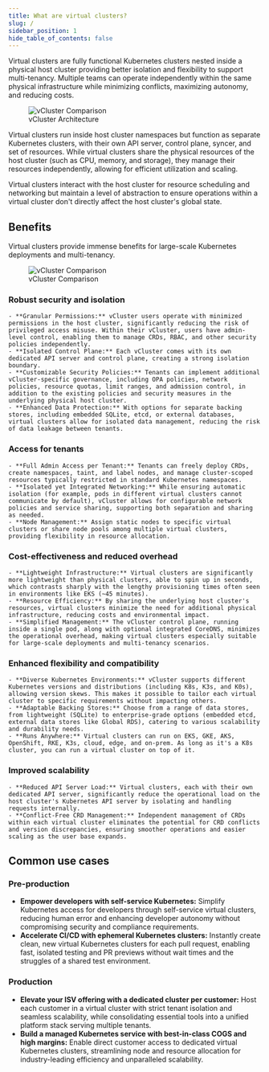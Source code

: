 ```yaml
---
title: What are virtual clusters?
slug: /
sidebar_position: 1
hide_table_of_contents: false
---
```


Virtual clusters are fully functional Kubernetes clusters nested inside a physical host cluster providing better isolation and flexibility to support multi-tenancy. Multiple teams can operate independently within the same physical infrastructure while minimizing conflicts, maximizing autonomy, and reducing costs.

<figure>
<img
  src={require('@site/static/media/diagrams/vcluster-architecture.png').default}
  alt="vCluster Comparison"
 />
  <figcaption>vCluster Architecture</figcaption>
</figure>

Virtual clusters run inside host cluster namespaces but function as separate Kubernetes clusters, with their own API server, control plane, syncer, and set of resources. While virtual clusters share the physical resources of the host cluster (such as CPU, memory, and storage), they manage their resources independently, allowing for efficient utilization and scaling. 

Virtual clusters interact with the host cluster for resource scheduling and networking but maintain a level of abstraction to ensure operations within a virtual cluster don't directly affect the host cluster's global state.

## Benefits
Virtual clusters provide immense benefits for large-scale Kubernetes deployments and multi-tenancy.

<figure>
<img
  src={require('@site/static/media/diagrams/vcluster-comparison.png').default}
  alt="vCluster Comparison"
 />
  <figcaption>vCluster Comparison</figcaption>
</figure>

### Robust security and isolation
    - **Granular Permissions:** vCluster users operate with minimized permissions in the host cluster, significantly reducing the risk of privileged access misuse. Within their vCluster, users have admin-level control, enabling them to manage CRDs, RBAC, and other security policies independently.
    - **Isolated Control Plane:** Each vCluster comes with its own dedicated API server and control plane, creating a strong isolation boundary.
    - **Customizable Security Policies:** Tenants can implement additional vCluster-specific governance, including OPA policies, network policies, resource quotas, limit ranges, and admission control, in addition to the existing policies and security measures in the underlying physical host cluster.
    - **Enhanced Data Protection:** With options for separate backing stores, including embedded SQLite, etcd, or external databases, virtual clusters allow for isolated data management, reducing the risk of data leakage between tenants.

### Access for tenants
    - **Full Admin Access per Tenant:** Tenants can freely deploy CRDs, create namespaces, taint, and label nodes, and manage cluster-scoped resources typically restricted in standard Kubernetes namespaces.
    - **Isolated yet Integrated Networking:** While ensuring automatic isolation (for example, pods in different virtual clusters cannot communicate by default), vCluster allows for configurable network policies and service sharing, supporting both separation and sharing as needed.
    - **Node Management:** Assign static nodes to specific virtual clusters or share node pools among multiple virtual clusters, providing flexibility in resource allocation.

### Cost-effectiveness and reduced overhead
    - **Lightweight Infrastructure:** Virtual clusters are significantly more lightweight than physical clusters, able to spin up in seconds, which contrasts sharply with the lengthy provisioning times often seen in environments like EKS (~45 minutes).
    - **Resource Efficiency:** By sharing the underlying host cluster's resources, virtual clusters minimize the need for additional physical infrastructure, reducing costs and environmental impact.
    - **Simplified Management:** The vCluster control plane, running inside a single pod, along with optional integrated CoreDNS, minimizes the operational overhead, making virtual clusters especially suitable for large-scale deployments and multi-tenancy scenarios.    

### Enhanced flexibility and compatibility
    - **Diverse Kubernetes Environments:** vCluster supports different Kubernetes versions and distributions (including K8s, K3s, and K0s), allowing version skews. This makes it possible to tailor each virtual cluster to specific requirements without impacting others.
    - **Adaptable Backing Stores:** Choose from a range of data stores, from lightweight (SQLite) to enterprise-grade options (embedded etcd, external data stores like Global RDS), catering to various scalability and durability needs.
    - **Runs Anywhere:** Virtual clusters can run on EKS, GKE, AKS, OpenShift, RKE, K3s, cloud, edge, and on-prem. As long as it's a K8s cluster, you can run a virtual cluster on top of it.

### Improved scalability
    - **Reduced API Server Load:** Virtual clusters, each with their own dedicated API server, significantly reduce the operational load on the host cluster's Kubernetes API server by isolating and handling requests internally.
    - **Conflict-Free CRD Management:** Independent management of CRDs within each virtual cluster eliminates the potential for CRD conflicts and version discrepancies, ensuring smoother operations and easier scaling as the user base expands.

## Common use cases
### Pre-production
   - **Empower developers with self-service Kubernetes:** Simplify Kubernetes access for developers through self-service virtual clusters, reducing human error and enhancing developer autonomy without compromising security and compliance requirements. 
   - **Accelerate CI/CD with ephemeral Kubernetes clusters:** Instantly create clean, new virtual Kubernetes clusters for each pull request, enabling fast, isolated testing and PR previews without wait times and the struggles of a shared test environment.

### Production
   - **Elevate your ISV offering with a dedicated cluster per customer:** Host each customer in a virtual cluster with strict tenant isolation and seamless scalability, while consolidating essential tools into a unified platform stack serving multiple tenants.
   - **Build a managed Kubernetes service with best-in-class COGS and high margins:** Enable direct customer access to dedicated virtual Kubernetes clusters, streamlining node and resource allocation for industry-leading efficiency and unparalleled scalability.